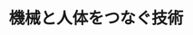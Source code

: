 ﻿---
title: "機械と人体をつなぐ技術"
category: "工学院"
vol: 65
interviewee: "八木 透"
url: "http://www.io.mei.titech.ac.jp/members/yagi/"
tags: ["工学","機械","生体","回路","電気"]
pdf: "65-3-yagi.pdf"
career: ""
preface: "人は自身の体だけではなし得ない作業を機械に 行わせることで発展を遂げた。そして今、人は自 身の体を機械で補う技術を研究している。また、 人は機械を作ったが、機械は必ずしも人の思うよ うに動いているわけではない。人はより理想的な 機械操作を実現できるはずである。 この二つのテーマを解決するのが、八木研究室 で行われた、神経という電気的かつ生体的な回路 と機械を融合させるための神経インタフェースの 研究だ。八木先生に医用生体工学の成果と今後の 行方を伺った。"
---
